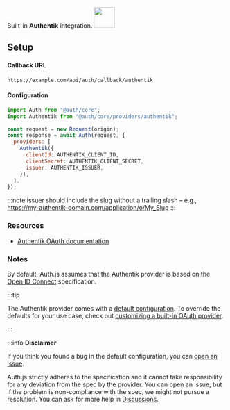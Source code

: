 <div
  style={{
    backgroundColor: "#fd4b2d",
    display: "flex",
    justifyContent: "space-between",
    color: "#fff",
    padding: 16,
  }}
>
  <span>
    Built-in <b>Authentik</b> integration.
  </span>
  <a href="https://goauthentik.io/">
    <img
      style={{ display: "block" }}
      src="/img/providers/authentik.svg"
      height="48"
      width="48"
    />
  </a>
</div>

## Setup

#### Callback URL

```
https://example.com/api/auth/callback/authentik
```

#### Configuration

```js
import Auth from "@auth/core";
import Authentik from "@auth/core/providers/authentik";

const request = new Request(origin);
const response = await Auth(request, {
  providers: [
    Authentik({
      clientId: AUTHENTIK_CLIENT_ID,
      clientSecret: AUTHENTIK_CLIENT_SECRET,
      issuer: AUTHENTIK_ISSUER,
    }),
  ],
});
```

:::note
issuer should include the slug without a trailing slash – e.g., https://my-authentik-domain.com/application/o/My_Slug
:::

### Resources

- [Authentik OAuth documentation](https://goauthentik.io/docs/providers/oauth2)

### Notes

By default, Auth.js assumes that the Authentik provider is
based on the [Open ID Connect](https://openid.net/specs/openid-connect-core-1_0.html) specification.

:::tip

The Authentik provider comes with a [default configuration](https://github.com/nextauthjs/next-auth/blob/main/packages/core/src/providers/authentik.ts).
To override the defaults for your use case, check out [customizing a built-in OAuth provider](https://authjs.dev/guides/providers/custom-provider#override-default-options).

:::

:::info **Disclaimer**

If you think you found a bug in the default configuration, you can [open an issue](https://authjs.dev/new/provider-issue).

Auth.js strictly adheres to the specification and it cannot take responsibility for any deviation from
the spec by the provider. You can open an issue, but if the problem is non-compliance with the spec,
we might not pursue a resolution. You can ask for more help in [Discussions](https://authjs.dev/new/github-discussions).
